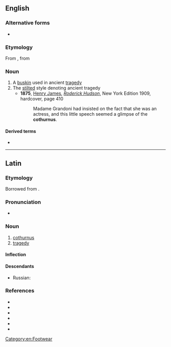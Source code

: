 ==English==

===Alternative forms===
* {{l|en|cothurn}}

===Etymology===
From {{etyl|la|en}} {{m|la|cothurnus}}, from {{etyl|grc|en}} {{m|grc|κόθορνος}}

===Noun===
{{en-noun|cothurni}}

# A [[buskin]] used in ancient [[tragedy]]
# The [[stilted]] style denoting ancient tragedy
#* '''1875''', [[w:Henry James|Henry James]], ''[[w:Roderick Hudson|Roderick Hudson]]'', New York Edition 1909, hardcover, page 410
#*: Madame Grandoni had insisted on the fact that she was an actress, and this little speech seemed a glimpse of the '''cothurnus'''.

====Derived terms====
* {{l|en|cothurnal}}

[[Category:en:Footwear]]

----

==Latin==

===Etymology===
Borrowed from {{bor|la|grc|κόθορνος}}.

===Pronunciation===
* {{la-IPA|cothurnus}}

===Noun===
{{la-noun|cothurnus|cothurnī|m|second}}

# [[#English|cothurnus]]
# [[tragedy]] {{gloss|dramatic or poetic style}}

====Inflection====
{{la-decl-2nd|cothurn}}

====Descendants====
* Russian: {{l|ru|коту́рн|tr=kotúrn}}

===References===
* {{R:L&S}}
* {{R:Elementary Lewis}}
* {{R:du Cange}}
* {{R:Gaffiot}}
* {{R:Peck}}
* {{R:Smith's Antiquities}}